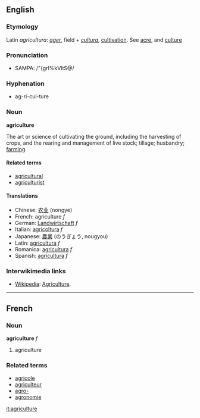 ==English==
===Etymology===
Latin ''agricultura'': ''[[ager]]'', field + ''[[cultura]]'', [[cultivation]]. See [[acre]], and [[culture]]
=== Pronunciation ===
*SAMPA: /"{grI%kVltS@/
===Hyphenation===
*ag-ri-cul-ture

===Noun===
'''agriculture'''

The art or science of cultivating the ground, including the harvesting of crops, and the rearing and management of live stock; tillage; husbandry; [[farm]]ing.

====Related terms====
*[[agricultural]]
*[[agriculturist]]

====Translations====
*Chinese: [[农业]] (nongye)
*French: agriculture ''f''
*German: [[Landwirtschaft]] ''f''
*Italian: [[agricoltura]] ''f''
*Japanese: [[農業]] (のうぎょう, nougyou)
*Latin: [[agricultura]] ''f''
*Romanica: [[agricultura]] ''f''
*Spanish: [[agricultura]] ''f''

===Interwikimedia links===
*[[Wikipedia]]: [[W:Agriculture|Agriculture]].

----

==French==
===Noun===
'''agriculture''' ''f''

# agriculture

===Related terms===
*[[agricole]]
*[[agriculteur]]
*[[agro-]]
*[[agronomie]]

[[it:agriculture]]